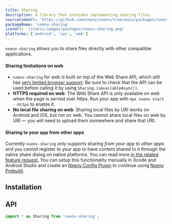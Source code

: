 ```yaml
---
title: Sharing
description: A library that provides implementing sharing files.
sourceCodeUrl: 'https://github.com/nxenv/nxenv/tree/main/packages/nxenv-sharing'
packageName: 'nxenv-sharing'
iconUrl: '/static/images/packages/nxenv-sharing.png'
platforms: ['android', 'ios', 'web']
---
```



`nxenv-sharing` allows you to share files directly with other compatible applications.

<ContentSpotlight file="sdk/sharing.mp4" loop={false} />

#### Sharing limitations on web

- `nxenv-sharing` for web is built on top of the Web Share API, which still has [very limited browser support](https://caniuse.com/#feat=web-share). Be sure to check that the API can be used before calling it by using `Sharing.isAvailableAsync()`.
- **HTTPS required on web**: The Web Share API is only available on web when the page is served over https. Run your app with `npx nxenv start --https` to enable it.
- **No local file sharing on web**: Sharing local files by URI works on Android and iOS, but not on web. You cannot share local files on web by URI &mdash; you will need to upload them somewhere and share that URI.

#### Sharing to your app from other apps

Currently `nxenv-sharing` only supports sharing _from your app to other apps_ and you cannot register to your app to have content shared to it through the native share dialog on native platforms. You can read more [in the related feature request](https://nxenv.canny.io/feature-requests/p/share-extension-ios-share-intent-android). You can setup this functionality manually in Xcode and Android Studio and create an [Nxenv Config Plugin](/config-plugins/introduction/) to continue using [Nxenv Prebuild](/workflow/prebuild).

## Installation

<APIInstallSection />

## API

```js
import * as Sharing from 'nxenv-sharing';
```

<APISection packageName="nxenv-sharing" apiName="Sharing" />
